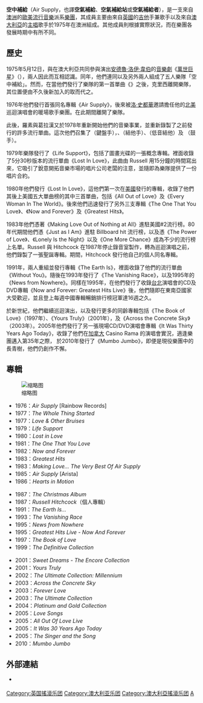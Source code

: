 {{NoteTA
| T = zh-hans:空中补给; zh-tw:空中補給; zh-hk:Air Supply; <!--港澳地區直接使用英文名-->
| 1 = zh-hans:空中补给; zh-tw:Air Supply; zh-hk:Air Supply; 
| 2 = zh-hans:葛拉翰·罗素; zh-tw:葛拉漢·羅素; zh-hk:格拉咸·羅素; 
| 3 = zh-hans:葛拉翰; zh-tw:葛拉漢; zh-hk:羅素; <!--港澳地區多使用姓氏-->
| 4 = zh-hans:罗素·希区柯克; zh-tw:羅素·希區考克; zh-hk:羅素·希治閣; 
| 5 = zh-hans:罗素; zh-tw:羅素; zh-hk:希治閣; 
| 6 = zh-hans:克蕾丝·哈蒙德; zh-tw:克里西·漢蒙; zh-hk:姬絲·夏敏; 
| 7 = zh-hans:克蕾丝; zh-tw:克里西; zh-hk:夏敏; 
| 8 = zh-hans:杰里米·保罗; zh-tw:傑瑞米·保羅; zh-hk:哲米·保羅; 
| 9 = zh-hans:杰里米; zh-tw:傑瑞米; zh-hk:保羅; 
}}
{{Infobox musical artist <!-- See Wikipedia:WikiProject Musicians -->
| name             = Air Supply
| image            = Airsupply.jpg
| caption          = Graham Russell (left) and Russell Hitchcock (right) of Air Supply, 2006
| image_size       = 250
| alt              = Two man standing at microphones, both are shown facing slightly to the right. Male at left has a guitar and is resting his left arm over it. The second male is shorter and has a moustache.
| background       = group_or_band
| alias            = 
| nationality      = {{GBR}}/{{AUS}}
| origin           = [[澳洲|澳洲]][[維多利亞省|維多利亞省]][[墨爾本|墨爾本]]
| genre            = {{flatlist|
* [[軟式搖滾|軟式搖滾]]
* [[流行_(音樂類型)|流行]]
* [[成人當代音樂|成人當代音樂]]
}}
| years_active     = 1975–present
| label            = {{flatlist|
* [[Arista_Records|Arista]]
* [[Giant_Records_(Warner)|Giant]]
* A Nice Pear
* [[EMI|EMI]]
}}
| associated_acts  = 
| website          = {{URL|airsupplymusic.com/}}
| current_members  = 
* [[Russell_Hitchcock|Russell Hitchcock]]
* [[Graham_Russell|Graham Russell]]
| past_members     = 
* Jeremy Paul
* Jeff Browne
* [[Mark_McEntee|Mark McEntee]]
* Adrian Scott
* Nigel Macara
* Brenton White
* [[Alan_Kendall|Alan Kendall]]
* Joey Carbone
* [[Robin_Le_Mesurier|Robin LeMesurier]]
* Howard Sukimoto
* David Moyse
* Ralph Cooper
* Criston Barker
* [[Frank_Esler-Smith|Frank Esler-Smith]]
* David Green
* [[Rex_Goh|Rex Goh]]
* Brian Hamilton
* Dron Murphy
* Haydn Murphy
* Greg Hilfman
* Don Cromwell
* [[Wally_Stocker|Wally Stocker]]
* Joey Murcia
* [[George_Terry_(musician)|George Terry]]
* Harold Cowart
* Jed Moss
* CJ Burton
* [[Guy_Allison|Guy Allison]]
* [[Jimmy_Haun|Jimmy Haun]]
* [[Mick_Quinn|Michael Quinn]]
}}

'''空中補給'''（Air Supply，也譯'''空氣補給'''、'''空氣補給站'''或'''空氣補給者'''），是一支來自[[澳洲|澳洲]]的[[歐美|歐美]][[流行音樂|流行音樂]]派系[[樂團|樂團]]，其成員主要由來自[[英國|英國]]的[[吉他|吉他]]手兼歌手{{link-en|葛拉漢·羅素|Graham Russell|}}以及來自[[澳大利亞|澳大利亞]]的[[主唱|主唱]]歌手{{link-en|羅素·希區考克|Russell Hitchcock|}}於1975年在澳洲組成。其他成員則根據實際狀況，而在樂團各發展時期中有所不同。

== 歷史 ==

1975年5月12日，{{link-en|葛拉漢·羅素|Graham Russell|葛拉漢}}與{{link-en|羅素·希區考克|Russell Hitchcock|羅素}}在澳大利亞共同參與演出[[安德魯·洛伊·韋伯|安德魯·洛伊·韋伯]]的[[音樂劇|音樂劇]]《[[耶穌基督超級巨星|萬世巨星]]》（{{lang|en|Jesus Christ Superstar}}），兩人因此而互相認識。同年，他們連同{{link-en|克里西·漢蒙|Chrissie Hammond|}}以及另外兩人組成了五人樂隊「空中補給」。然而，在當他們發行了樂隊的第一首單曲《{{lang|en|Love and Other Bruises}}》之後，克里西離開樂隊，其位置便由不久後新加入的{{link-en|傑瑞米·保羅|Jeremy Paul|}}取而代之。

1976年他們發行首張同名專輯《Air Supply》，後來被[[羅德·斯圖爾特|洛·史都華]]邀請擔任他的[[北美|北美]]巡迴演唱會的暖場歌手樂團。在此期間{{link-en|傑瑞米·保羅|Jeremy Paul|傑瑞米}}離開了樂隊。

此後，羅素與葛拉漢又於1978年重新開始他們的音樂事業，並重新錄製了之前發行的許多流行單曲。這次他們召集了{{lang|en|Frank Esler-Smith}}（鍵盤手），{{lang|en|David Moyse}}、{{lang|en|Rex Goh}}（結他手）、{{lang|en|David Green}}（低音結他）及 {{lang|en|Ralph Cooper}}（鼓手）。

1979年樂隊發行了《Life Support》，包括了圖畫光碟的一張概念專輯。裡面收錄了5分30秒版本的流行單曲《Lost In Love》，此曲由 Russell 用15分鐘的時間寫出來，它吸引了銳意開拓音樂市場的{{lang|en|Arista}}唱片公司老闆{{lang|en|Clive Davis}}的注意，並隨即為樂隊提供了一份唱片合約。

1980年他們發行《Lost In Love》，這他們第一次在[[美國|美國]]發行的專輯，收錄了他們其後上美國五大單曲榜的其中三首單曲，包括《All Out of Love》及《Every Woman In The World》。後來他們迅速發行了另外三支專輯《The One That You Love》、《Now and Forever》及《Greatest Hits》。

1983年他們憑著《Making Love Out of Nothing at All》進駐美國#2流行榜。80年代期間他們憑《Just as I Am》進駐 Billboard hit 流行榜，以及憑《The Power of Love》、《Lonely Is the Night》以及《One More Chance》成為不少的流行榜上名單。Russell 與 Hitchcock 在1987年停止錄音室製作，轉為巡迴演唱之前，他們錄製了一張聖誕專輯。期間，Hitchcock 發行他自己的個人同名專輯。

1991年，兩人重組並發行專輯《The Earth Is》，裡面收錄了他們的流行單曲《Without You》。隨後在1993年發行了《The Vanishing Race》，以及1995年的《News from Nowhere》。同樣在1995年，在他們發行了收錄[[台北|台北]]演唱會的CD及DVD專輯《Now and Forever: Greatest Hits Live》後，他們隨即在東南亞國家大受歡迎，並且登上每週中國專輯暢銷排行榜冠軍達16週之久。

於新世紀，他們繼續巡迴演出，以及發行更多的同齡專輯包括《The Book of Love》（1997年）、《Yours Truly》（2001年），及《Across the Concrete Sky》（2003年）。2005年他們發行了另一張現場CD/DVD演唱會專輯《It Was Thirty Years Ago Today》，收錄了他們在[[加拿大|加拿大]] Casino Rama 的演唱會實況，適逢樂團邁入第35年之際， 於2010年發行了《Mumbo Jumbo》，即便是現役樂團中的長青樹，他們仍創作不懈。

== 專輯 ==
[[File:Air_Supply_-_Napa_-_2015_-_Sarah_Stierch_15.jpg|缩略图]]
* 1976：''Air Supply'' [Rainbow Records]
* 1977：''The Whole Thing Started''
* 1977：''Love & Other Bruises''
* 1979：''Life Support''
* 1980：''Lost in Love''
* 1981：''The One That You Love''
* 1982：''Now and Forever''
* 1983：''Greatest Hits''
* 1983：''Making Love... The Very Best Of Air Supply''
* 1985：''Air Supply'' [Arista]
* 1986：''Hearts in Motion''

* 1987：''The Christmas Album''
* 1987：''Russell Hitchcock''（個人專輯）
* 1991：''The Earth Is...''
* 1993：''The Vanishing Race''
* 1995：''News from Nowhere''
* 1995：''Greatest Hits Live - Now And Forever''
* 1997：''The Book of Love''
* 1999：''The Definitive Collection''

* 2001：''Sweet Dreams - The Encore Collection''
* 2001：''Yours Truly''
* 2002：''The Ultimate Collection: Millennium''
* 2003：''Across the Concrete Sky''
* 2003：''Forever Love''
* 2003：''The Ultimate Collection''
* 2004：''Platinum and Gold Collection''
* 2005：''Love Songs''
* 2005：''All Out Of Love Live''
* 2005：''It Was 30 Years Ago Today''
* 2005：''The Singer and the Song''
* 2010：''Mumbo Jumbo''

== 外部連結 ==
* {{Official|http://www.airsupply-online.com/|「空中補給」官方網站}} {{en}}

{{Authority control}}
{{DEFAULTSORT:Air Supply}}
[[Category:英国搖滾乐团|Category:英国搖滾乐团]]
[[Category:澳大利亚乐团|Category:澳大利亚乐团]]
[[Category:澳大利亞搖滾乐团|Category:澳大利亞搖滾乐团]]
[[Category:1975年成立的音樂團體|A]]